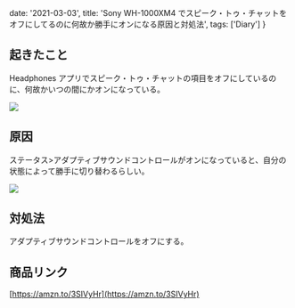   date: '2021-03-03',
  title:
    'Sony WH-1000XM4 でスピーク・トゥ・チャットをオフにしてるのに何故か勝手にオンになる原因と対処法',
  tags: ['Diary']
}

## 起きたこと

Headphones アプリでスピーク・トゥ・チャットの項目をオフにしているのに、何故かいつの間にかオンになっている。

<Image src="/assets/Sony-WH-1000XM4-Screenshot01.jpg" />

## 原因

ステータス>アダプティブサウンドコントロールがオンになっていると、自分の状態によって勝手に切り替わるらしい。

<Image src="/assets/Sony-WH-1000XM4-Screenshot02.jpg" />

## 対処法

アダプティブサウンドコントロールをオフにする。

## 商品リンク

[https://amzn.to/3SIVyHr](https://amzn.to/3SIVyHr)
